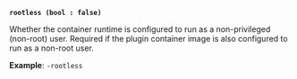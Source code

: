 <a id="plugin-flag-rootless" />

**`rootless (bool : false)`**

Whether the container runtime is configured to run as a non-privileged
(non-root) user. Required if the plugin container image is also configured to
run as a non-root user.

**Example**: `-rootless`

